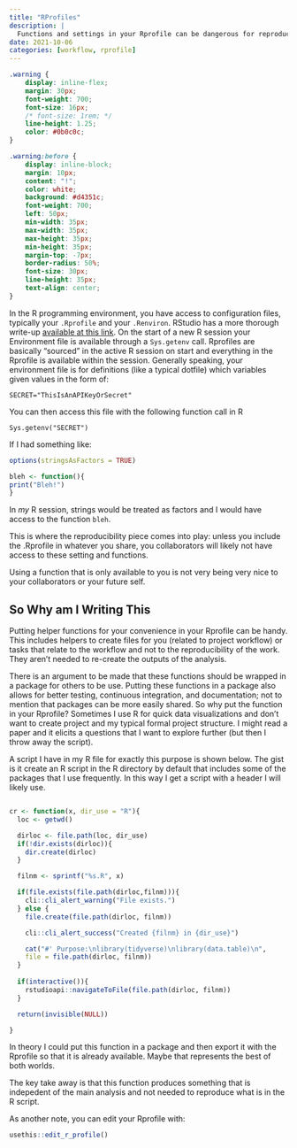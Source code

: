 ```yaml
---
title: "RProfiles"
description: |
  Functions and settings in your Rprofile can be dangerous for reproducibility, but can afford some nice workflow tools.
date: 2021-10-06
categories: [workflow, rprofile]
---
```




```css
.warning {
    display: inline-flex;
    margin: 30px;
    font-weight: 700;
    font-size: 16px;
    /* font-size: 1rem; */
    line-height: 1.25;
    color: #0b0c0c;
}

.warning:before {
    display: inline-block;
    margin: 10px;
    content: "!";
    color: white;
    background: #d4351c;
    font-weight: 700;
    left: 50px;
    min-width: 35px;
    max-width: 35px;
    max-height: 35px;
    min-height: 35px;
    margin-top: -7px;
    border-radius: 50%;
    font-size: 30px;
    line-height: 35px;
    text-align: center;
}

```

In the R programming environment, you have access to configuration files, typically your `.Rprofile` and your `.Renviron`.
RStudio has a more thorough write-up [available at this link](https://support.rstudio.com/hc/en-us/articles/360047157094-Managing-R-with-Rprofile-Renviron-Rprofile-site-Renviron-site-rsession-conf-and-repos-conf).
On the start of a new R session your Environment file is available through a `Sys.getenv` call. 
Rprofiles are basically "sourced" in the active R session on start and everything in the Rprofile is available within the session.
Generally speaking, your environment file is for definitions (like a typical dotfile) which variables given values in the form of:

```
SECRET="ThisIsAnAPIKeyOrSecret"
```

You can then access this file with the following function call in R

```
Sys.getenv("SECRET")
```

If I had something like:

```r
options(stringsAsFactors = TRUE)

bleh <- function(){
print("Bleh!")
}

```

In *my* R session, strings would be treated as factors and I would have access to the function `bleh`.

<div class="warning">
This is where the reproducibility piece comes into play: unless you include the .Rprofile in whatever you share, you collaborators will likely not have access to these setting and functions.
</div>

Using a function that is only available to you is not very being very nice to your collaborators or your future self.

## So Why am I Writing This

Putting helper functions for your convenience in your Rprofile can be handy.
This includes helpers to create files for you (related to project workflow) or tasks that relate to the workflow and not to the reproducibility of the work.
They aren't needed to re-create the outputs of the analysis.

There is an argument to be made that these functions should be wrapped in a package for others to be use.
Putting these functions in a package also allows for better testing, continuous integration, and documentation; not to mention that packages can be more easily shared.
So why put the function in your Rprofile?
Sometimes I use R for quick data visualizations and don't want to create project and my typical formal project structure.
I might read a paper and it elicits a questions that I want to explore further (but then I throw away the script).

A script I have in my R file for exactly this purpose is shown below.
The gist is it create an R script in the R directory by default that includes some of the packages that I use frequently.
In this way I get a script with a header I will likely use.

```r

cr <- function(x, dir_use = "R"){
  loc <- getwd()

  dirloc <- file.path(loc, dir_use)
  if(!dir.exists(dirloc)){
    dir.create(dirloc)
  }

  filnm <- sprintf("%s.R", x)

  if(file.exists(file.path(dirloc,filnm))){
    cli::cli_alert_warning("File exists.")
  } else {
    file.create(file.path(dirloc, filnm))

    cli::cli_alert_success("Created {filnm} in {dir_use}")

    cat("#' Purpose:\nlibrary(tidyverse)\nlibrary(data.table)\n",  
    file = file.path(dirloc, filnm))
  }
  
  if(interactive()){
    rstudioapi::navigateToFile(file.path(dirloc, filnm))
  }

  return(invisible(NULL))

}


```


In theory I could put this function in a package and then export it with the Rprofile so that it is already available.
Maybe that represents the best of both worlds.

The key take away is that this function produces something that is indepedent of the main analysis and not needed to reproduce what is in the R script.

As another note, you can edit your Rprofile with:

```r
usethis::edit_r_profile()
```